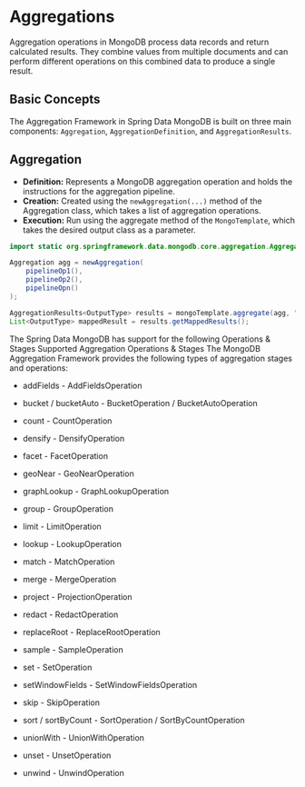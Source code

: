 # Aggregations
Aggregation operations in MongoDB process data records and return calculated results. 
They combine values from multiple documents and can perform different operations on 
this combined data to produce a single result.

## Basic Concepts
The Aggregation Framework in Spring Data MongoDB is built on three main components: `Aggregation`, `AggregationDefinition`, and `AggregationResults`.

## Aggregation
- **Definition:** Represents a MongoDB aggregation operation and holds the instructions for the aggregation pipeline.
- **Creation:** Created using the `newAggregation(...)` method of the Aggregation class, which takes a list of aggregation operations.
- **Execution:** Run using the aggregate method of the `MongoTemplate`, which takes the desired output class as a parameter.

```java
import static org.springframework.data.mongodb.core.aggregation.Aggregation.*;

Aggregation agg = newAggregation(
    pipelineOp1(),
    pipelineOp2(),
    pipelineOpn()
);

AggregationResults<OutputType> results = mongoTemplate.aggregate(agg, "INPUT_COLLECTION_NAME", OutputType.class);
List<OutputType> mappedResult = results.getMappedResults();
```

The Spring Data MongoDB has support for the following Operations & Stages
Supported Aggregation Operations & Stages
The MongoDB Aggregation Framework provides the following types of aggregation stages and operations:
- addFields - AddFieldsOperation

- bucket / bucketAuto - BucketOperation / BucketAutoOperation

- count - CountOperation

- densify - DensifyOperation

- facet - FacetOperation

- geoNear - GeoNearOperation

- graphLookup - GraphLookupOperation

- group - GroupOperation

- limit - LimitOperation

- lookup - LookupOperation

- match - MatchOperation

- merge - MergeOperation

- project - ProjectionOperation

- redact - RedactOperation

- replaceRoot - ReplaceRootOperation

- sample - SampleOperation

- set - SetOperation

- setWindowFields - SetWindowFieldsOperation

- skip - SkipOperation

- sort / sortByCount - SortOperation / SortByCountOperation

- unionWith - UnionWithOperation

- unset - UnsetOperation

- unwind - UnwindOperation 